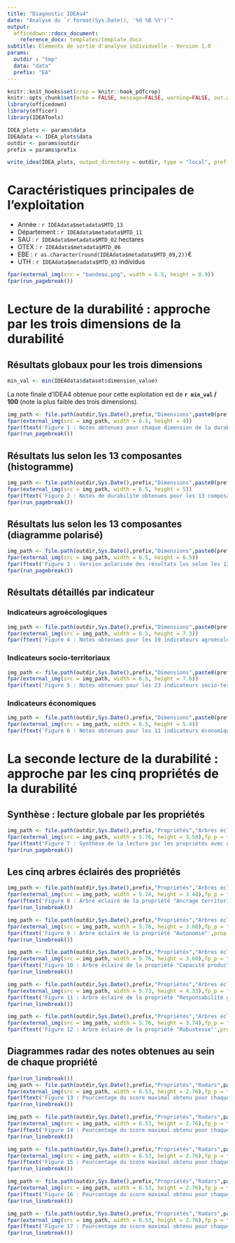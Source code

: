 ```yaml
---
title: "Diagnostic IDEAv4"
date: "Analyse du `r format(Sys.Date(), '%d %B %Y')`"
output: 
  officedown::rdocx_document:
    reference_docx: templates/template.docx
subtitle: Eléments de sortie d'analyse individuelle - Version 1.0
params:
  outdir : "tmp"
  data: "data"
  prefix: "EA"
---
```


```r
knitr::knit_hooks$set(crop = knitr::hook_pdfcrop)
knitr::opts_chunk$set(echo = FALSE, message=FALSE, warning=FALSE, out.width = "100%", fig.align = "center",crop = TRUE)
library(officedown)
library(officer)
library(IDEATools)
```


```r
IDEA_plots <- params$data
IDEAdata <- IDEA_plots$data
outdir <- params$outdir
prefix = params$prefix

write_idea(IDEA_plots, output_directory = outdir, type = "local", prefix = prefix, quiet = TRUE)
```


# Caractéristiques principales de l'exploitation {-}
- Année : `r IDEAdata$metadata$MTD_13`
- Département : `r IDEAdata$metadata$MTD_11`
- SAU : `r IDEAdata$metadata$MTD_02` hectares
- OTEX : `r IDEAdata$metadata$MTD_06`
- EBE : `r as.character(round(IDEAdata$metadata$MTD_09,2))`€
- UTH : `r IDEAdata$metadata$MTD_03` individus


```r
fpar(external_img(src = "bandeau.png", width = 6.5, height = 0.9))
fpar(run_pagebreak())
```

# Lecture de la durabilité : approche par les trois dimensions de la durabilité

## Résultats globaux pour les trois dimensions

```r
min_val <- min(IDEAdata$dataset$dimension_value)
```

La note finale d'IDEA4 obtenue pour cette exploitation est de **`r min_val` / 100** (note la plus faible des trois dimensions).

```r
img_path <- file.path(outdir,Sys.Date(),prefix,"Dimensions",paste0(prefix,"_","Dimensions.png"))
fpar(external_img(src = img_path, width = 6.5, height = 4))
fpar(ftext('Figure 1 : Notes obtenues pour chaque dimension de la durabilité',prop = fp_text(italic = TRUE)), fp_p = fp_par(padding = 20,text.align = "center"))
fpar(run_pagebreak())
```

## Résultats lus selon les 13 composantes (histogramme)

```r
img_path <- file.path(outdir,Sys.Date(),prefix,"Dimensions",paste0(prefix,"_","Composantes.png"))
fpar(external_img(src = img_path, width = 6.5, height = 5))
fpar(ftext('Figure 2 : Notes de durabilité obtenues pour les 13 composantes',prop = fp_text(italic = TRUE)), fp_p = fp_par(padding = 20,text.align = "center"))
fpar(run_pagebreak())
```

## Résultats lus selon les 13 composantes (diagramme polarisé)

```r
img_path <- file.path(outdir,Sys.Date(),prefix,"Dimensions",paste0(prefix,"_","Composantes polarisées.png"))
fpar(external_img(src = img_path, width = 6.5, height = 6.5))
fpar(ftext('Figure 3 : Version polarisée des résultats lus selon les 13 composantes',prop = fp_text(italic = TRUE)), fp_p = fp_par(padding = 20,text.align = "center"))
fpar(run_pagebreak())
```

## Résultats détaillés par indicateur

### Indicateurs agroécologiques

```r
img_path <- file.path(outdir,Sys.Date(),prefix,"Dimensions",paste0(prefix,"_","Indicateurs Agroécologiques.png"))
fpar(external_img(src = img_path, width = 6.5, height = 7.3))
fpar(ftext('Figure 4 : Notes obtenues pour les 19 indicateurs agroécologiques, regroupés par composante',prop = fp_text(italic = TRUE)), fp_p = fp_par(padding = 20,text.align = "center"))
```

### Indicateurs socio-territoriaux

```r
img_path <- file.path(outdir,Sys.Date(),prefix,"Dimensions",paste0(prefix,"_","Indicateurs Socio-Territoriaux.png"))
fpar(external_img(src = img_path, width = 6.5, height = 7.6))
fpar(ftext('Figure 5 : Notes obtenues pour les 23 indicateurs socio-territoriaux, regroupés par composante',prop = fp_text(italic = TRUE)), fp_p = fp_par(padding = 20,text.align = "center"))
```

### Indicateurs économiques

```r
img_path <- file.path(outdir,Sys.Date(),prefix,"Dimensions",paste0(prefix,"_","Indicateurs Economiques.png"))
fpar(external_img(src = img_path, width = 6.5, height = 5.4))
fpar(ftext('Figure 6 : Notes obtenues pour les 11 indicateurs économiques, regroupés par composante',prop = fp_text(italic = TRUE)), fp_p = fp_par(padding = 20,text.align = "center"))
```

# La seconde lecture de la durabilité : approche par les cinq propriétés de la durabilité

## Synthèse : lecture globale par les propriétés

```r
img_path <- file.path(outdir,Sys.Date(),prefix,"Propriétés","Arbres éclairés",paste0(prefix,"_","Arbre global.png"))
fpar(external_img(src = img_path, width = 5.76, height = 3.58),fp_p = fp_par(text.align = "center"))
fpar(ftext("Figure 7 : Synthèse de la lecture par les propriétés avec un focus sur les premières branches d'agrégation",prop = fp_text(italic = TRUE)), fp_p = fp_par(padding = 20,text.align = "center"))
fpar(run_pagebreak())
```

## Les cinq arbres éclairés des propriétés

```r
img_path <- file.path(outdir,Sys.Date(),prefix,"Propriétés","Arbres éclairés",paste0(prefix,"_","Ancrage Territorial.png"))
fpar(external_img(src = img_path, width = 5.74, height = 3.48),fp_p = fp_par(text.align = "center"))
fpar(ftext('Figure 8 : Arbre éclairé de la propriété "Ancrage territorial"',prop = fp_text(italic = TRUE)), fp_p = fp_par(padding = 20,text.align = "center"))
fpar(run_linebreak())
```

```r
img_path <- file.path(outdir,Sys.Date(),prefix,"Propriétés","Arbres éclairés",paste0(prefix,"_","Autonomie.png"))
fpar(external_img(src = img_path, width = 5.76, height = 3.60),fp_p = fp_par(text.align = "center"))
fpar(ftext('Figure 9 : Arbre éclairé de la propriété "Autonomie"',prop = fp_text(italic = TRUE)), fp_p = fp_par(padding = 20,text.align = "center"))
fpar(run_linebreak())
```

```r
img_path <- file.path(outdir,Sys.Date(),prefix,"Propriétés","Arbres éclairés",paste0(prefix,"_","Capacité productive et reproductive de biens et de services.png"))
fpar(external_img(src = img_path, width = 5.76, height = 3.60),fp_p = fp_par(text.align = "center"))
fpar(ftext('Figure 10 : Arbre éclairé de la propriété "Capacité productive et reproductive de biens et de services"',prop = fp_text(italic = TRUE)), fp_p = fp_par(padding = 20,text.align = "center"))
fpar(run_linebreak())
```

```r
img_path <- file.path(outdir,Sys.Date(),prefix,"Propriétés","Arbres éclairés",paste0(prefix,"_","Responsabilité globale.png"))
fpar(external_img(src = img_path, width = 5.73, height = 4.33),fp_p = fp_par(text.align = "center"))
fpar(ftext('Figure 11 : Arbre éclairé de la propriété "Responsabilité globale"',prop = fp_text(italic = TRUE)), fp_p = fp_par(padding = 20,text.align = "center"))
fpar(run_linebreak())
```

```r
img_path <- file.path(outdir,Sys.Date(),prefix,"Propriétés","Arbres éclairés",paste0(prefix,"_","Robustesse.png"))
fpar(external_img(src = img_path, width = 5.76, height = 3.74),fp_p = fp_par(text.align = "center"))
fpar(ftext('Figure 12 : Arbre éclairé de la propriété "Robustesse"',prop = fp_text(italic = TRUE)), fp_p = fp_par(padding = 20,text.align = "center"))
```

## Diagrammes radar des notes obtenues au sein de chaque propriété

```r
fpar(run_linebreak())
img_path <- file.path(outdir,Sys.Date(),prefix,"Propriétés","Radars",paste0(prefix,"_","Ancrage Territorial.png"))
fpar(external_img(src = img_path, width = 6.53, height = 2.76),fp_p = fp_par(text.align = "center"))
fpar(ftext('Figure 13 : Pourcentage du score maximal obtenu pour chaque indicateur rattaché à la propriété "Ancrage territorial"',prop = fp_text(italic = TRUE)), fp_p = fp_par(padding = 20,text.align = "center"))
fpar(run_linebreak())
```

```r
img_path <- file.path(outdir,Sys.Date(),prefix,"Propriétés","Radars",paste0(prefix,"_","Autonomie.png"))
fpar(external_img(src = img_path, width = 6.53, height = 2.76),fp_p = fp_par(text.align = "center"))
fpar(ftext('Figure 14 : Pourcentage du score maximal obtenu pour chaque indicateur rattaché à la propriété "Autonomie"',prop = fp_text(italic = TRUE)), fp_p = fp_par(padding = 20,text.align = "center"))
fpar(run_linebreak())
```

```r
img_path <- file.path(outdir,Sys.Date(),prefix,"Propriétés","Radars",paste0(prefix,"_","Capacité productive et reproductive de biens et de services.png"))
fpar(external_img(src = img_path, width = 6.53, height = 2.76),fp_p = fp_par(text.align = "center"))
fpar(ftext('Figure 15 : Pourcentage du score maximal obtenu pour chaque indicateur rattaché à la propriété "Capacité productive et reproductive de biens et de services"',prop = fp_text(italic = TRUE)), fp_p = fp_par(padding = 20,text.align = "center"))
fpar(run_linebreak())
```

```r
img_path <- file.path(outdir,Sys.Date(),prefix,"Propriétés","Radars",paste0(prefix,"_","Responsabilité globale.png"))
fpar(external_img(src = img_path, width = 6.53, height = 2.76),fp_p = fp_par(text.align = "center"))
fpar(ftext('Figure 16 : Pourcentage du score maximal obtenu pour chaque indicateur rattaché à la propriété "Responsabilité globale"',prop = fp_text(italic = TRUE)), fp_p = fp_par(padding = 20,text.align = "center"))
fpar(run_linebreak())
```

```r
img_path <- file.path(outdir,Sys.Date(),prefix,"Propriétés","Radars",paste0(prefix,"_","Robustesse.png"))
fpar(external_img(src = img_path, width = 6.53, height = 2.76),fp_p = fp_par(text.align = "center"))
fpar(ftext('Figure 17 : Pourcentage du score maximal obtenu pour chaque indicateur rattaché à la propriété "Robustesse"',prop = fp_text(italic = TRUE)), fp_p = fp_par(padding = 20,text.align = "center"))
fpar(run_linebreak())
```
